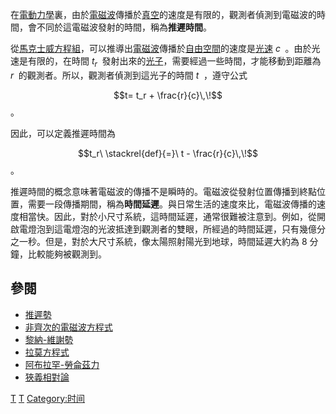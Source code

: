 {{NoteTA|G1=物理學}}
在[[電動力學|電動力學]]裏，由於[[電磁波|電磁波]]傳播於[[真空|真空]]的速度是有限的，觀測者偵測到電磁波的時間，會不同於這電磁波發射的時間，稱為'''推遲時間'''。

從[[馬克士威方程組|馬克士威方程組]]，可以推導出[[電磁波|電磁波]]傳播於[[自由空間|自由空間]]的速度是[[光速|光速]] <math>c\,\!</math> 。由於光速是有限的，在時間 <math>t_r\,\!</math> 發射出來的[[光子|光子]]，需要經過一些時間，才能移動到距離為 <math>r\,\!</math> 的觀測者。所以，觀測者偵測到這光子的時間 <math>t\,\!</math> ，遵守公式
:<math>t= t_r + \frac{r}{c}\,\!</math> 。

因此，可以定義推遲時間為 
:<math>t_r\ \stackrel{def}{=}\  t - \frac{r}{c}\,\!</math> 。

推遲時間的概念意味著電磁波的傳播不是瞬時的。電磁波從發射位置傳播到終點位置，需要一段傳播期間，稱為'''時間延遲'''。與日常生活的速度來比，電磁波傳播的速度相當快。因此，對於小尺寸系統，這時間延遲，通常很難被注意到。例如，從開啟電燈泡到這電燈泡的光波抵達到觀測者的雙眼，所經過的時間延遲，只有幾億分之一秒。但是，對於大尺寸系統，像太陽照射陽光到地球，時間延遲大約為 8 分鐘，比較能夠被觀測到。

==參閱==
*[[推遲勢|推遲勢]]
*[[非齊次的電磁波方程|非齊次的電磁波方程式]]
*[[黎納-維謝勢|黎納-維謝勢]]
*[[拉莫方程式|拉莫方程式]]
*[[阿布拉罕-勞侖茲力|阿布拉罕-勞侖茲力]]
*[[狹義相對論|狹義相對論]]

[[Category:電磁學|T]]
[[Category:電動力學|T]]
[[Category:时间|Category:时间]]

{{物理小作品}}